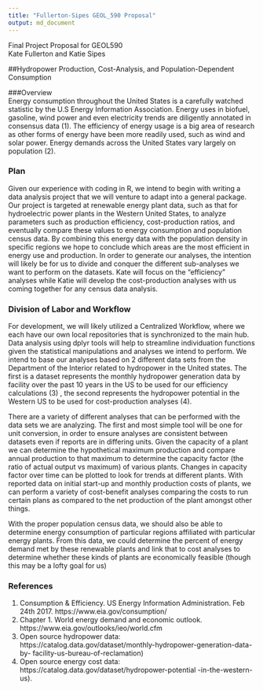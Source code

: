 ```yaml
---
title: "Fullerton-Sipes GEOL_590 Proposal"
output: md_document
---
```


Final Project Proposal for GEOL590  
Kate Fullerton and Katie Sipes  

##Hydropower Production, Cost-Analysis, and Population-Dependent Consumption  

###Overview  
Energy consumption throughout the United States is a carefully watched statistic by the U.S Energy Information Association. Energy uses in biofuel, gasoline, wind power and even electricity trends are diligently annotated in consensus data (1). The efficiency of energy usage is a big area of research as other forms of energy have been more readily used, such as wind and solar power. Energy demands across the United States vary largely on population (2).

### Plan
Given our experience with coding in R, we intend to begin with writing a data analysis project that we will venture to adapt into a general package. Our project is targeted at renewable energy plant data, such as that for hydroelectric power plants in the Western United States, to analyze parameters such as production efficiency, cost-production ratios, and eventually compare these values to energy consumption and population census data. By combining this energy data with the population density in specific regions  we hope to conclude which areas are the most efficient in energy use and production. In order to generate our analyses, the intention will likely be for us to divide and conquer the different sub-analyses we want to perform on the datasets. Kate will focus on the "efficiency" analyses while  Katie will develop the cost-production analyses with us coming together for any census data analysis. 

### Division of Labor and Workflow
For development, we will likely utilized a Centralized Workflow, where we each have our own local repositories that is synchronized to the main hub. Data analysis using dplyr tools will help to streamline individuation functions given the statistical manipulations and analyses we intend to perform. We intend to base our analyses based on 2 different data sets from the Department of the Interior related to hydropower in the United states. The first is a dataset represents the monthly hydropower generation data by facility over the past 10 years in the US to be used for our efficiency calculations (3) , the second represents the hydropower potential in the Western US to be used for cost-production analyses (4).   

There are a variety of different analyses that can be performed with the data sets we are analyzing. The first and most simple tool will be one for unit conversion, in order to ensure analyses are consistent between datasets even if reports are in differing units. Given the capacity of a plant we can determine the hypothetical maximum production and compare annual production to that maximum to determine the capacity factor (the ratio of actual output vs maximum) of various plants. Changes in capacity factor over time can be plotted to look for trends at different plants. With reported data on initial start-up and monthly production costs of plants, we can perform a variety of cost-benefit analyses comparing the costs to run certain plans as compared to the net production of the plant amongst other things.   

With the proper population census data, we should also be able to determine energy consumption of particular regions affiliated with particular energy plants. From this data, we could determine the percent of energy demand met by these renewable plants and link that to cost analyses to determine whether these kinds of plants are economically feasible (though this may be a lofty goal for us)

### References
1) Consumption & Efficiency. US Energy Information Administration. Feb 24th 2017. https://www.eia.gov/consumption/
2) Chapter 1. World energy demand and economic outlook. https://www.eia.gov/outlooks/ieo/world.cfm
3) Open source hydropower data: https://catalog.data.gov/dataset/monthly-hydropower-generation-data-by- facility-us-bureau-of-reclamation)
4) Open source energy cost data: https://catalog.data.gov/dataset/hydropower-potential -in-the-western-us).